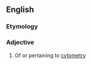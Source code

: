 ==English==

===Etymology===
{{suffix|en|cytometry|ic}}

===Adjective===
{{en-adj|-}}

# Of or pertaining to [[cytometry]]